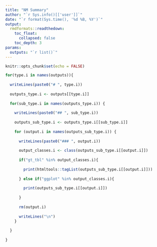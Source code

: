```yaml
---
title: "NM Summary"
author: "`r Sys.info()[['user']]`"
date: "`r format(Sys.time(), '%d %B, %Y')`"
output:
  rmdformats::readthedown:
    toc_float:
      collapsed: false
    toc_depth: 3
params: 
  outputs: "`r list()`"
---
```


```r
knitr::opts_chunk$set(echo = FALSE)
```

```r

for(type.i in names(outputs)){
  
  writeLines(paste0("# ", type.i))
  
  outputs_type.i <- outputs[[type.i]]
  
  for(sub_type.i in names(outputs_type.i)) {
    
    writeLines(paste0("## ", sub_type.i))
    
    outputs_sub_type.i <- outputs_type.i[[sub_type.i]]
    
    for (output.i in names(outputs_sub_type.i)) {
      
      writeLines(paste0("### ", output.i))
      
      output_classes.i <- class(outputs_sub_type.i[[output.i]])
      
      if("gt_tbl" %in% output_classes.i){
        
        print(htmltools::tagList(outputs_sub_type.i[[output.i]]))
        
      } else if("ggplot" %in% output_classes.i){
        
        print(outputs_sub_type.i[[output.i]])
        
      }
      
      rm(output.i)
      
      writeLines("\n")
    }
    
  }
  
}

```

